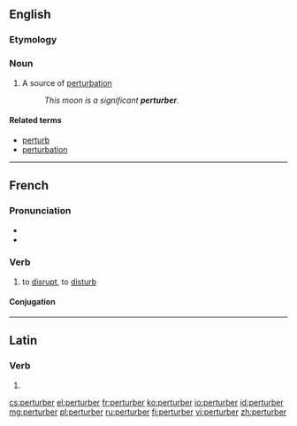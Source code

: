 ==English==

===Etymology===

{{suffix|perturb|er}}

===Noun===
{{en-noun}}

# {{context|physics|lang=en}} A source of [[perturbation]]
#: ''This moon is a significant '''perturber'''.''

====Related terms====
* [[perturb]]
* [[perturbation]]

----

==French==

===Pronunciation===
* {{IPA|/pɛʁ.tyʁ.be/|lang=fr}}
* {{audio|Fr-perturber.ogg|perturber}}

===Verb===
{{fr-verb}}

# {{context|transitive|lang=fr}} to [[disrupt]], to [[disturb]]

====Conjugation====
{{fr-conj-er|perturb|avoir}}

----

==Latin==

===Verb===
{{la-verb-form|perturber}}

# {{conjugation of|perturbō||1|s|pres|pass|sub|lang=la}}

[[cs:perturber]]
[[el:perturber]]
[[fr:perturber]]
[[ko:perturber]]
[[io:perturber]]
[[id:perturber]]
[[mg:perturber]]
[[pl:perturber]]
[[ru:perturber]]
[[fi:perturber]]
[[vi:perturber]]
[[zh:perturber]]